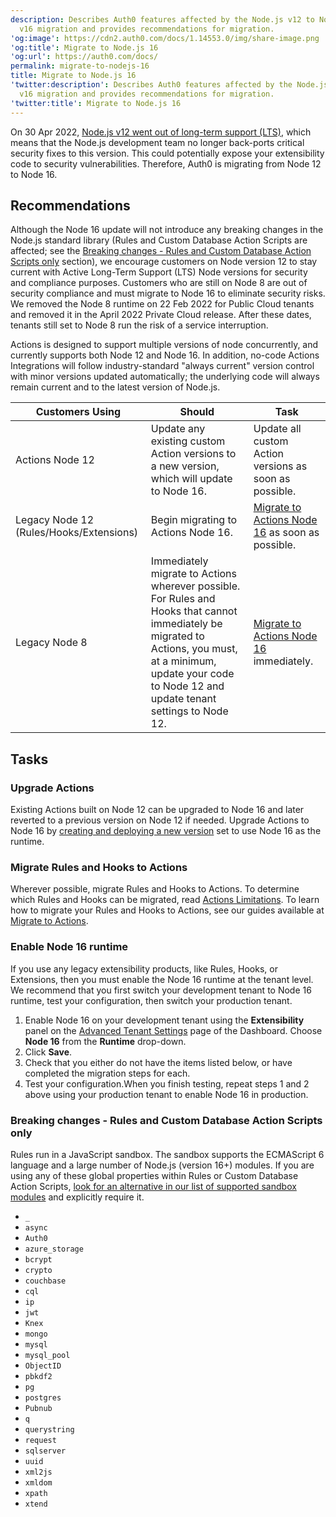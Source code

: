```yaml
---
description: Describes Auth0 features affected by the Node.js v12 to Node.js
  v16 migration and provides recommendations for migration.
'og:image': https://cdn2.auth0.com/docs/1.14553.0/img/share-image.png
'og:title': Migrate to Node.js 16
'og:url': https://auth0.com/docs/
permalink: migrate-to-nodejs-16
title: Migrate to Node.js 16
'twitter:description': Describes Auth0 features affected by the Node.js v12 to Node.js
  v16 migration and provides recommendations for migration.
'twitter:title': Migrate to Node.js 16
---
```

On 30 Apr 2022, [Node.js v12 went out of long-term support (LTS)](https://github.com/nodejs/Release#release-schedule), which means that the Node.js development team no longer back-ports critical security fixes to this version. This could potentially expose your extensibility code to security vulnerabilities. Therefore, Auth0 is migrating from Node 12 to Node 16.

## Recommendations

Although the Node 16 update will not introduce any breaking changes in the Node.js standard library (Rules and Custom Database Action Scripts are affected; see the [Breaking changes - Rules and Custom Database Action Scripts only](#breaking-changes-rules-only) section), we encourage customers on Node version 12 to stay current with Active Long-Term Support (LTS) Node versions for security and compliance purposes. Customers who are still on Node 8 are out of security compliance and must migrate to Node 16 to eliminate security risks. We removed the Node 8 runtime on 22 Feb 2022 for Public Cloud tenants and removed it in the April 2022 Private Cloud release. After these dates, tenants still set to Node 8 run the risk of a service interruption.

Actions is designed to support multiple versions of node concurrently, and currently supports both Node 12 and Node 16. In addition, no-code Actions Integrations will follow industry-standard "always current" version control with minor versions updated automatically; the underlying code will always remain current and to the latest version of Node.js.

<table class="table"><thead>
<tr>
<th>Customers Using</th>
<th>Should</th>
<th>Task</th>
</tr>
</thead>
<tbody>
<tr>
<td>Actions Node 12</td>
<td>Update any existing custom Action versions to a new version, which will update to Node 16.</td>
<td>Update all custom Action versions as soon as possible.</td>
</tr>
<tr>
<td>Legacy Node 12 (Rules/Hooks/Extensions)</td>
<td>Begin migrating to Actions Node 16.</td>
<td><a href="/customize/actions/migrate">Migrate to Actions Node 16</a> as soon as possible.</td>
</tr>
<tr>
<td>Legacy Node 8</td>
<td>Immediately migrate to Actions wherever possible. For Rules and Hooks that cannot immediately be migrated to Actions, you must, at a minimum, update your code to Node 12 and update tenant settings to Node 12.</td>
<td><a href="/customize/actions/migrate">Migrate to Actions Node 16</a> immediately.</td>
</tr>
</tbody>
</table>

## Tasks

### Upgrade Actions

Existing Actions built on Node 12 can be upgraded to Node 16 and later reverted to a previous version on Node 12 if needed. Upgrade Actions to Node 16 by [creating and deploying a new version](/customize/actions/manage-versions) set to use Node 16 as the runtime.

### Migrate Rules and Hooks to Actions

Wherever possible, migrate Rules and Hooks to Actions. To determine which Rules and Hooks can be migrated, read [Actions Limitations](/customize/actions/limitations). To learn how to migrate your Rules and Hooks to Actions, see our guides available at [Migrate to Actions](/customize/actions/migrate).

### Enable Node 16 runtime

If you use any legacy extensibility products, like Rules, Hooks, or Extensions, then you must enable the Node 16 runtime at the tenant level. We recommend that you first switch your development tenant to Node 16 runtime, test your configuration, then switch your production tenant.

1. Enable Node 16 on your development tenant using the **Extensibility** panel on the [Advanced Tenant Settings](https://manage.auth0.com/#/tenant/advanced) page of the Dashboard. Choose **Node 16** from the **Runtime** drop-down.
2. Click **Save**.
3. Check that you either do not have the items listed below, or have completed the migration steps for each.
4. Test your configuration.When you finish testing, repeat steps 1 and 2 above using your production tenant to enable Node 16 in production.

### Breaking changes - Rules and Custom Database Action Scripts only

Rules run in a JavaScript sandbox. The sandbox supports the ECMAScript 6 language and a large number of Node.js (version 16+) modules. If you are using any of these global properties within Rules or Custom Database Action Scripts, [look for an alternative in our list of supported sandbox modules](https://auth0-extensions.github.io/canirequire/) and explicitly require it.

* `_`
* `async`
* `Auth0`
* `azure_storage`
* `bcrypt`
* `crypto`
* `couchbase`
* `cql`
* `ip`
* `jwt`
* `Knex`
* `mongo`
* `mysql`
* `mysql_pool`
* `ObjectID`
* `pbkdf2`
* `pg`
* `postgres`
* `Pubnub`
* `q`
* `querystring`
* `request`
* `sqlserver`
* `uuid`
* `xml2js`
* `xmldom`
* `xpath`
* `xtend`